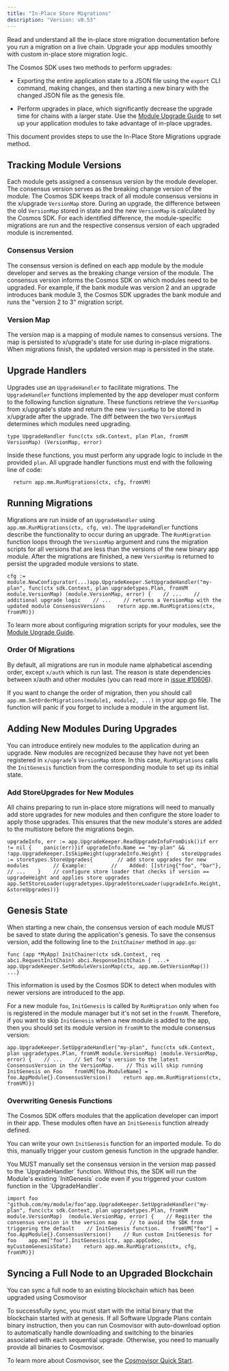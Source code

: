 ```yaml
---
title: "In-Place Store Migrations"
description: "Version: v0.53"
---
```


<Warning>
  Read and understand all the in-place store migration documentation before you run a migration on a live chain.
</Warning>

<Note>
  Upgrade your app modules smoothly with custom in-place store migration logic.
</Note>

The Cosmos SDK uses two methods to perform upgrades:

* Exporting the entire application state to a JSON file using the `export` CLI command, making changes, and then starting a new binary with the changed JSON file as the genesis file.

* Perform upgrades in place, which significantly decrease the upgrade time for chains with a larger state. Use the [Module Upgrade Guide](/v0.53/build/building-modules/upgrade) to set up your application modules to take advantage of in-place upgrades.

This document provides steps to use the In-Place Store Migrations upgrade method.

## Tracking Module Versions[​](#tracking-module-versions "Direct link to Tracking Module Versions")

Each module gets assigned a consensus version by the module developer. The consensus version serves as the breaking change version of the module. The Cosmos SDK keeps track of all module consensus versions in the x/upgrade `VersionMap` store. During an upgrade, the difference between the old `VersionMap` stored in state and the new `VersionMap` is calculated by the Cosmos SDK. For each identified difference, the module-specific migrations are run and the respective consensus version of each upgraded module is incremented.

### Consensus Version[​](#consensus-version "Direct link to Consensus Version")

The consensus version is defined on each app module by the module developer and serves as the breaking change version of the module. The consensus version informs the Cosmos SDK on which modules need to be upgraded. For example, if the bank module was version 2 and an upgrade introduces bank module 3, the Cosmos SDK upgrades the bank module and runs the "version 2 to 3" migration script.

### Version Map[​](#version-map "Direct link to Version Map")

The version map is a mapping of module names to consensus versions. The map is persisted to x/upgrade's state for use during in-place migrations. When migrations finish, the updated version map is persisted in the state.

## Upgrade Handlers[​](#upgrade-handlers "Direct link to Upgrade Handlers")

Upgrades use an `UpgradeHandler` to facilitate migrations. The `UpgradeHandler` functions implemented by the app developer must conform to the following function signature. These functions retrieve the `VersionMap` from x/upgrade's state and return the new `VersionMap` to be stored in x/upgrade after the upgrade. The diff between the two `VersionMap`s determines which modules need upgrading.

```
type UpgradeHandler func(ctx sdk.Context, plan Plan, fromVM VersionMap) (VersionMap, error)
```

Inside these functions, you must perform any upgrade logic to include in the provided `plan`. All upgrade handler functions must end with the following line of code:

```
  return app.mm.RunMigrations(ctx, cfg, fromVM)
```

## Running Migrations[​](#running-migrations "Direct link to Running Migrations")

Migrations are run inside of an `UpgradeHandler` using `app.mm.RunMigrations(ctx, cfg, vm)`. The `UpgradeHandler` functions describe the functionality to occur during an upgrade. The `RunMigration` function loops through the `VersionMap` argument and runs the migration scripts for all versions that are less than the versions of the new binary app module. After the migrations are finished, a new `VersionMap` is returned to persist the upgraded module versions to state.

```
cfg := module.NewConfigurator(...)app.UpgradeKeeper.SetUpgradeHandler("my-plan", func(ctx sdk.Context, plan upgradetypes.Plan, fromVM module.VersionMap) (module.VersionMap, error) {    // ...    // additional upgrade logic    // ...    // returns a VersionMap with the updated module ConsensusVersions    return app.mm.RunMigrations(ctx, fromVM)})
```

To learn more about configuring migration scripts for your modules, see the [Module Upgrade Guide](/v0.53/build/building-modules/upgrade).

### Order Of Migrations[​](#order-of-migrations "Direct link to Order Of Migrations")

By default, all migrations are run in module name alphabetical ascending order, except `x/auth` which is run last. The reason is state dependencies between x/auth and other modules (you can read more in [issue #10606](https://github.com/cosmos/cosmos-sdk/issues/10606)).

If you want to change the order of migration, then you should call `app.mm.SetOrderMigrations(module1, module2, ...)` in your app.go file. The function will panic if you forget to include a module in the argument list.

## Adding New Modules During Upgrades[​](#adding-new-modules-during-upgrades "Direct link to Adding New Modules During Upgrades")

You can introduce entirely new modules to the application during an upgrade. New modules are recognized because they have not yet been registered in `x/upgrade`'s `VersionMap` store. In this case, `RunMigrations` calls the `InitGenesis` function from the corresponding module to set up its initial state.

### Add StoreUpgrades for New Modules[​](#add-storeupgrades-for-new-modules "Direct link to Add StoreUpgrades for New Modules")

All chains preparing to run in-place store migrations will need to manually add store upgrades for new modules and then configure the store loader to apply those upgrades. This ensures that the new module's stores are added to the multistore before the migrations begin.

```
upgradeInfo, err := app.UpgradeKeeper.ReadUpgradeInfoFromDisk()if err != nil {    panic(err)}if upgradeInfo.Name == "my-plan" && !app.UpgradeKeeper.IsSkipHeight(upgradeInfo.Height) {    storeUpgrades := storetypes.StoreUpgrades{        // add store upgrades for new modules        // Example:        //    Added: []string{"foo", "bar"},        // ...    }    // configure store loader that checks if version == upgradeHeight and applies store upgrades    app.SetStoreLoader(upgradetypes.UpgradeStoreLoader(upgradeInfo.Height, &storeUpgrades))}
```

## Genesis State[​](#genesis-state "Direct link to Genesis State")

When starting a new chain, the consensus version of each module MUST be saved to state during the application's genesis. To save the consensus version, add the following line to the `InitChainer` method in `app.go`:

```
func (app *MyApp) InitChainer(ctx sdk.Context, req abci.RequestInitChain) abci.ResponseInitChain {  ...+ app.UpgradeKeeper.SetModuleVersionMap(ctx, app.mm.GetVersionMap())  ...}
```

This information is used by the Cosmos SDK to detect when modules with newer versions are introduced to the app.

For a new module `foo`, `InitGenesis` is called by `RunMigration` only when `foo` is registered in the module manager but it's not set in the `fromVM`. Therefore, if you want to skip `InitGenesis` when a new module is added to the app, then you should set its module version in `fromVM` to the module consensus version:

```
app.UpgradeKeeper.SetUpgradeHandler("my-plan", func(ctx sdk.Context, plan upgradetypes.Plan, fromVM module.VersionMap) (module.VersionMap, error) {    // ...    // Set foo's version to the latest ConsensusVersion in the VersionMap.    // This will skip running InitGenesis on Foo    fromVM[foo.ModuleName] = foo.AppModule{}.ConsensusVersion()    return app.mm.RunMigrations(ctx, fromVM)})
```

### Overwriting Genesis Functions[​](#overwriting-genesis-functions "Direct link to Overwriting Genesis Functions")

The Cosmos SDK offers modules that the application developer can import in their app. These modules often have an `InitGenesis` function already defined.

You can write your own `InitGenesis` function for an imported module. To do this, manually trigger your custom genesis function in the upgrade handler.

<Warning>
  You MUST manually set the consensus version in the version map passed to the `UpgradeHandler` function. Without this, the SDK will run the Module's existing `InitGenesis` code even if you triggered your custom function in the `UpgradeHandler`.
</Warning>

```
import foo "github.com/my/module/foo"app.UpgradeKeeper.SetUpgradeHandler("my-plan", func(ctx sdk.Context, plan upgradetypes.Plan, fromVM module.VersionMap)  (module.VersionMap, error) {    // Register the consensus version in the version map    // to avoid the SDK from triggering the default    // InitGenesis function.    fromVM["foo"] = foo.AppModule{}.ConsensusVersion()    // Run custom InitGenesis for foo    app.mm["foo"].InitGenesis(ctx, app.appCodec, myCustomGenesisState)    return app.mm.RunMigrations(ctx, cfg, fromVM)})
```

## Syncing a Full Node to an Upgraded Blockchain[​](#syncing-a-full-node-to-an-upgraded-blockchain "Direct link to Syncing a Full Node to an Upgraded Blockchain")

You can sync a full node to an existing blockchain which has been upgraded using Cosmovisor

To successfully sync, you must start with the initial binary that the blockchain started with at genesis. If all Software Upgrade Plans contain binary instruction, then you can run Cosmovisor with auto-download option to automatically handle downloading and switching to the binaries associated with each sequential upgrade. Otherwise, you need to manually provide all binaries to Cosmovisor.

To learn more about Cosmovisor, see the [Cosmovisor Quick Start](/v0.53/build/tooling/cosmovisor).
